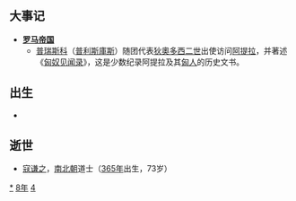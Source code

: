 {{yearTOC|448|北魏'''[[太平真君|太平真君]]九年'''；南朝宋'''[[元嘉_(南朝宋文帝)|元嘉]]二十五年'''；高昌北凉'''[[承平_(沮渠無諱)|承平]]六年'''}}

== 大事记 ==
*'''[[罗马帝国|罗马帝国]]'''
**[[普瑞斯科|普瑞斯科]]（[[普利斯庫斯|普利斯庫斯]]）随团代表[[狄奧多西二世|狄奧多西二世]]出使访问[[阿提拉|阿提拉]]，并著述《[[匈奴见闻录|匈奴见闻录]]》，这是少数纪录阿提拉及其[[匈人|匈人]]的历史文书。

== 出生 ==
*

== 逝世 ==
{{Wikisource year mention}}
*[[寇谦之|寇谦之]]，[[南北朝|南北朝]]道士（[[365年|365年]]出生，73岁）

[[Category:448年|*]]
[[Category:440年代|8年]]
[[Category:5世纪各年|4]]
